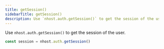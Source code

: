 ```yaml
---
title: getSession()
sidebarTitle: getSession()
description: Use `nhost.auth.getSession()` to get the session of the user.
---
```


Use `nhost.auth.getSession()` to get the session of the user.

```ts
const session = nhost.auth.getSession()
```
